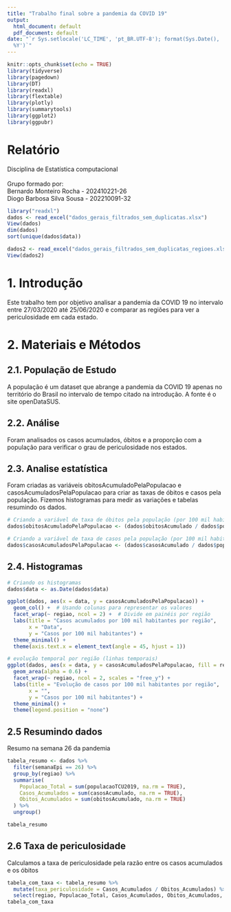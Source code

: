 ```yaml
---
title: "Trabalho final sobre a pandemia da COVID 19"
output:
  html_document: default
  pdf_document: default
date: "`r Sys.setlocale('LC_TIME', 'pt_BR.UTF-8'); format(Sys.Date(), '%d de %B de
  %Y')`"
---
```


```r
knitr::opts_chunk$set(echo = TRUE)
library(tidyverse)
library(pagedown)
library(DT)
library(readxl)
library(flextable)
library(plotly)
library(summarytools)
library(ggplot2)
library(ggpubr)
```

# Relatório

Disciplina de Estatística computacional <br><br>
Grupo formado por: <br>
Bernardo Monteiro Rocha       - 202410221-26 <br>
Diogo Barbosa Silva Sousa     - 202210091-32 <br>

```r
library("readxl")
dados <- read_excel("dados_gerais_filtrados_sem_duplicatas.xlsx")
View(dados)
dim(dados)
sort(unique(dados$data))

dados2 <- read_excel("dados_gerais_filtrados_sem_duplicatas_regioes.xlsx")
View(dados2)

```

# 1. Introdução

Este trabalho tem por objetivo analisar a pandemia da COVID 19 no intervalo entre 27/03/2020 até 25/06/2020 e comparar as regiões para ver a periculosidade em cada estado.

# 2. Materiais e Métodos

## 2.1. População de Estudo

A população é um dataset que abrange a pandemia da COVID 19 apenas no território do Brasil no intervalo de tempo citado na introdução. A fonte é o site openDataSUS.

## 2.2. Análise

Foram analisados os casos acumulados, óbitos e a proporção com a população para verificar o grau de periculosidade nos estados.

## 2.3. Analise estatística

Foram criadas as variáveis obitosAcumuladoPelaPopulacao e casosAcumuladosPelaPopulacao para criar as taxas de óbitos e casos pela população. Fizemos histogramas para medir as variações e tabelas resumindo os dados.

```r
# Criando a variável de taxa de óbitos pela população (por 100 mil habitantes)
dados$obitosAcumuladoPelaPopulacao <- (dados$obitosAcumulado / dados$populacaoTCU2019) * 100000

# Criando a variável de taxa de casos pela população (por 100 mil habitantes)
dados$casosAcumuladosPelaPopulacao <- (dados$casosAcumulado / dados$populacaoTCU2019) * 100000

```

## 2.4. Histogramas

```r

# Criando os histogramas
dados$data <- as.Date(dados$data)

ggplot(dados, aes(x = data, y = casosAcumuladosPelaPopulacao)) +
  geom_col() +  # Usando colunas para representar os valores
  facet_wrap(~ regiao, ncol = 2) +  # Divide em painéis por região
  labs(title = "Casos acumulados por 100 mil habitantes por região",
       x = "Data",
       y = "Casos por 100 mil habitantes") +
  theme_minimal() +
  theme(axis.text.x = element_text(angle = 45, hjust = 1))

# evolução temporal por região (linhas temporais)
ggplot(dados, aes(x = data, y = casosAcumuladosPelaPopulacao, fill = regiao)) +
  geom_area(alpha = 0.6) +
  facet_wrap(~ regiao, ncol = 2, scales = "free_y") +
  labs(title = "Evolução de casos por 100 mil habitantes por região",
       x = "",
       y = "Casos por 100 mil habitantes") +
  theme_minimal() +
  theme(legend.position = "none") 

```

## 2.5 Resumindo dados

Resumo na semana 26 da pandemia

```r
tabela_resumo <- dados %>%
  filter(semanaEpi == 26) %>%
  group_by(regiao) %>%
  summarise(
    Populacao_Total = sum(populacaoTCU2019, na.rm = TRUE),
    Casos_Acumulados = sum(casosAcumulado, na.rm = TRUE),
    Obitos_Acumulados = sum(obitosAcumulado, na.rm = TRUE)
  ) %>%
  ungroup()

tabela_resumo
```
## 2.6 Taxa de periculosidade

Calculamos a taxa de periculosidade pela razão entre os casos acumulados e os óbitos

```r
tabela_com_taxa <- tabela_resumo %>%
  mutate(taxa_periculosidade = Casos_Acumulados / Obitos_Acumulados) %>%
  select(regiao, Populacao_Total, Casos_Acumulados, Obitos_Acumulados, taxa_periculosidade)
tabela_com_taxa
```



